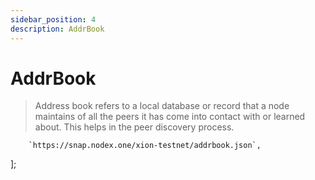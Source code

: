 ```yaml
---
sidebar_position: 4
description: AddrBook
---
```


# AddrBook

> Address book refers to a local database or record that a node maintains of all the peers it has come into contact with or learned about. This helps in the peer discovery process.



	    `https://snap.nodex.one/xion-testnet/addrbook.json`,
];



<SelectPaste endpoints={endpoints} codeTemplate={addrBook} home={home} binary={binary} tip="Click on any endpoint to paste it into the code block." />